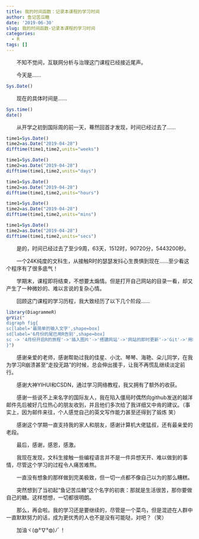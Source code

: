 ```yaml
---
title: 我的时间函数：记录本课程的学习时间
author: 鱼记苦瓜糖
date: '2019-06-30'
slug: 我的时间函数-记录本课程的学习时间
categories:
  - R
tags: []
---
```


&emsp;&emsp;不知不觉间，互联网分析与治理这门课程已经接近尾声。

&emsp;&emsp;今天是……
```r
Sys.Date()
```


&emsp;&emsp;现在的具体时间是……
```r
Sys.time()
date()
```


&emsp;&emsp;从开学之初到国际周的前一天，蓦然回首才发现，时间已经过去了……
```r
time1=Sys.Date()
time2=as.Date("2019-04-28")
difftime(time1,time2,units="weeks")
```

```r
time1=Sys.Date()
time2=as.Date("2019-04-28")
difftime(time1,time2,units="days")
```

```r
time1=Sys.Date()
time2=as.Date("2019-04-28")
difftime(time1,time2,units="hours")
```

```r
time1=Sys.Date()
time2=as.Date("2019-04-28")
difftime(time1,time2,units="mins")
```

```r
time1=Sys.Date()
time2=as.Date("2019-04-28")
difftime(time1,time2,units="secs")
```


&emsp;&emsp;是的，时间已经过去了至少9周，63天，1512时，90720分，5443200秒。


&emsp;&emsp;一个24K纯度的文科生，从接触R时的瑟瑟发抖心生畏惧到现在……至少看这个程序有了很多底气！  

&emsp;&emsp;学期末，课程即将结束，不想要太煽情。但是打开自己网站的目录一看，却又产生了一种微妙的、难以言说的复杂心情。    

&emsp;&emsp;回顾这门课程的学习历程，我大致经历了以下几个阶段……
```r
library(DiagrammeR)
grViz("
digraph fig{
sc[label='最简单的输入文字',shape=box]
sd[label='6月份的尾巴用R告别',shape=box]
sc -> '4月份开启R的旅程'->'插入图片'->'搭建网站'->'网站的即时更新'->'Git'->'用R爬虫'->'用R画图'->'用R绘制词云'->'用R绘制流程图'->'用R写文'->sd
}")
```


&emsp;&emsp;感谢亲爱的老师，感谢帮助过我的佳星、小沈、琴琴、海艳、朵儿同学，在我为学习R崩溃甚至“走投无路”的时候，总会伸出援手，让我不再慌乱继续淡定前行。  

&emsp;&emsp;感谢大神YIHUI和CSDN，通过学习网络教程，我又拥有了额外的收获。  

&emsp;&emsp;感谢一些说不上来名字的国际友人，我在陷入僵局时偶然向github发送的越洋邮件先后被好几位热心的朋友收到，并且他们多次给了我详细又中肯的建议。（事实上，因为邮件来往，个人感觉自己的英文写作能力甚至还得到了锻炼 笑）  

&emsp;&emsp;感谢这个学期一直支持我的家人和朋友，感谢计算机大佬猛叔，还有最亲爱的老段。  


&emsp;&emsp;最后，感谢，感恩，感激。  

&emsp;&emsp;我现在发现，文科生接触一些编程语言并不是一件异想天开、难以做到的事情，尽管这个学习的过程令人痛苦难熬。

&emsp;&emsp;一直没有想象的那样做到完美极致，但一切一点都不像自己以为的那么糟糕。  

&emsp;&emsp;突然想到了当初起“鱼记苦瓜糖”这个名字的初衷：那就是生活很苦，那你要做自己的糖。这样想想，一切都很明朗。    

&emsp;&emsp;那么，再会啦。我的学习还是要继续的，尽管是一个菜鸟，但是混迹在人群中一直默默努力的话，成为更优秀的人也不是没有可能哒，对吧？（笑）  

&emsp;&emsp;加油ヾ(◍°∇°◍)ﾉﾞ！


